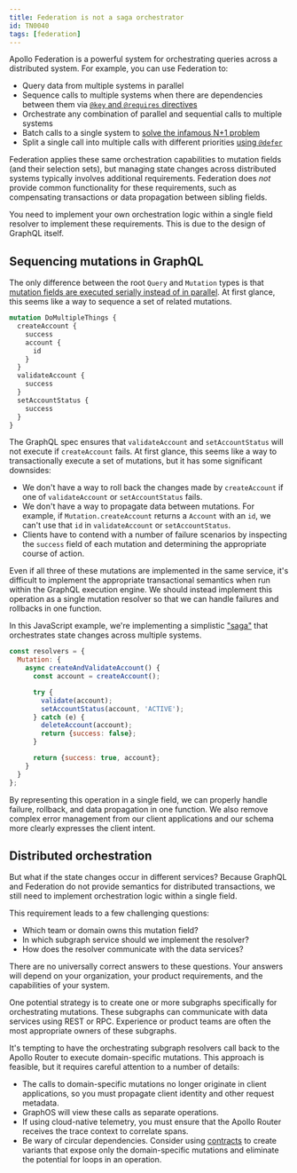 ```yaml
---
title: Federation is not a saga orchestrator
id: TN0040
tags: [federation]
---
```


Apollo Federation is a powerful system for orchestrating queries across a distributed system. For example, you can use Federation to:

- Query data from multiple systems in parallel
- Sequence calls to multiple systems when there are dependencies between them via [`@key` and `@requires` directives](/federation/entities-advanced)
- Orchestrate any combination of parallel and sequential calls to multiple systems
- Batch calls to a single system to [solve the infamous N+1 problem](/technotes/TN0019-federation-n-plus-1/)
- Split a single call into multiple calls with different priorities [using `@defer`](/router/executing-operations/defer-support/)

Federation applies these same orchestration capabilities to mutation fields (and their selection sets), but managing state changes across distributed systems typically involves additional requirements. Federation does _not_ provide common functionality for these requirements, such as compensating transactions or data propagation between sibling fields.

You need to implement your own orchestration logic within a single field resolver to implement these requirements. This is due to the design of GraphQL itself.

## Sequencing mutations in GraphQL

The only difference between the root `Query` and `Mutation` types is that [mutation fields are executed serially instead of in parallel](https://spec.graphql.org/October2021/#sec-Normal-and-Serial-Execution). At first glance, this seems like a way to sequence a set of related mutations.

```graphql
mutation DoMultipleThings {
  createAccount {
    success
    account {
      id
    }
  }
  validateAccount {
    success
  }
  setAccountStatus {
    success
  }
}
```

The GraphQL spec ensures that `validateAccount` and `setAccountStatus` will not execute if `createAccount` fails. At first glance, this seems like a way to transactionally execute a set of mutations, but it has some significant downsides:

- We don't have a way to roll back the changes made by `createAccount` if one of `validateAccount` or `setAccountStatus` fails.
- We don't have a way to propagate data between mutations. For example, if `Mutation.createAccount` returns a `Account` with an `id`, we can't use that `id` in `validateAccount` or `setAccountStatus`.
- Clients have to contend with a number of failure scenarios by inspecting the `success` field of each mutation and determining the appropriate course of action.

Even if all three of these mutations are implemented in the same service, it's difficult to implement the appropriate transactional semantics when run within the GraphQL execution engine. We should instead implement this operation as a single mutation resolver so that we can handle failures and rollbacks in one function.

In this JavaScript example, we're implementing a simplistic ["saga"](https://microservices.io/patterns/data/saga.html) that orchestrates state changes across multiple systems.

```js
const resolvers = {
  Mutation: {
    async createAndValidateAccount() {
      const account = createAccount();

      try {
        validate(account);
        setAccountStatus(account, 'ACTIVE');
      } catch (e) {
        deleteAccount(account);
        return {success: false};
      }

      return {success: true, account};
    }
  }
};
```

By representing this operation in a single field, we can properly handle failure, rollback, and data propagation in one function. We also remove complex error management from our client applications and our schema more clearly expresses the client intent.

## Distributed orchestration

But what if the state changes occur in different services? Because GraphQL and Federation do not provide semantics for distributed transactions, we still need to implement orchestration logic within a single field.

This requirement leads to a few challenging questions:

- Which team or domain owns this mutation field?
- In which subgraph service should we implement the resolver?
- How does the resolver communicate with the data services?

There are no universally correct answers to these questions. Your answers will depend on your organization, your product requirements, and the capabilities of your system.

One potential strategy is to create one or more subgraphs specifically for orchestrating mutations. These subgraphs can communicate with data services using REST or RPC. Experience or product teams are often the most appropriate owners of these subgraphs.

It's tempting to have the orchestrating subgraph resolvers call back to the Apollo Router to execute domain-specific mutations. This approach is feasible, but it requires careful attention to a number of details:

- The calls to domain-specific mutations no longer originate in client applications, so you must propagate client identity and other request metadata.
- GraphOS will view these calls as separate operations.
- If using cloud-native telemetry, you must ensure that the Apollo Router receives the trace context to correlate spans.
- Be wary of circular dependencies. Consider using [contracts](/graphos/delivery/contracts/) to create variants that expose only the domain-specific mutations and eliminate the potential for loops in an operation.
